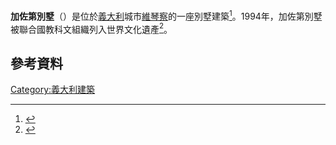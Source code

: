 '''加佐第別墅'''（{{lang-it|Villa Gazzotti Grimani}}）是位於[[義大利|義大利]]城市[[維琴察|維琴察]]的一座別墅建築<ref name='CIS'>{{cite web |url=http://www.cisapalladio.org/veneto/scheda.php?sezione=4&architettura=29&lingua=e |title=International Centre for the Study of the Architecture of Andrea Palladio |accessdate=2008-03-01 |deadurl=yes |archiveurl=https://web.archive.org/web/20071106230745/http://www.cisapalladio.org/veneto/scheda.php?sezione=4&architettura=29&lingua=e |archivedate=2007-11-06 }}</ref>。1994年，加佐第別墅被聯合國教科文組織列入世界文化遺產<ref name='UNESCO'>{{cite web |url=http://whc.unesco.org/en/list/712 |title=UNESCO World Heritage Centre |accessdate=2008-03-01 |archive-date=2017-07-11 |archive-url=https://web.archive.org/web/20170711133047/http://whc.unesco.org/en/list/712 |dead-url=no }}</ref>。
==參考資料==
{{Reflist}}
{{Coord|45|33|33|N|11|36|02|E|type:landmark|display=title}}
[[Category:義大利建築|Category:義大利建築]]